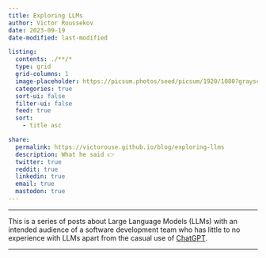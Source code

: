 ```yaml
---
title: Exploring LLMs
author: Victor Roussekov
date: 2023-09-19
date-modified: last-modified

listing:
  contents: ./**/*
  type: grid
  grid-columns: 1
  image-placeholder: https://picsum.photos/seed/picsum/1920/1080?grayscale
  categories: true
  sort-ui: false
  filter-ui: false
  feed: true
  sort:
    - title asc

share:
  permalink: https://victorouse.github.io/blog/exploring-llms
  description: What he said 👉
  twitter: true
  reddit: true
  linkedin: true
  email: true
  mastodon: true
---
```


---

This is a series of posts about Large Language Models (LLMs) with an intended
audience of a software development team who has little to no experience with
LLMs apart from the casual use of [ChatGPT](https://chat.openai.com).

---
